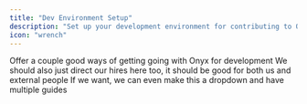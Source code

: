 ```yaml
---
title: "Dev Environment Setup"
description: "Set up your development environment for contributing to Onyx"
icon: "wrench"
---
```


Offer a couple good ways of getting going with Onyx for development
We should also just direct our hires here too, it should be good for both us and external people
If we want, we can even make this a dropdown and have multiple guides
